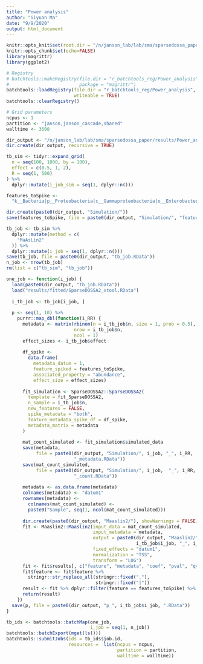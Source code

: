 ```yaml
---
title: "Power analysis"
author: "Siyuan Ma"
date: "9/9/2020"
output: html_document
---
```


```r
knitr::opts_knit$set(root.dir = "/n/janson_lab/lab/sma/sparsedossa_paper/")
knitr::opts_chunk$set(echo=FALSE)
library(magrittr)
library(ggplot2)
```

```r
# Registry
# batchtools::makeRegistry(file.dir = "r_batchtools_reg/Power_analysis",
#                          package = "magrittr")
batchtools::loadRegistry(file.dir = "r_batchtools_reg/Power_analysis", 
                         writeable = TRUE)
batchtools::clearRegistry()

# Grid parameters
ncpus <- 1
partition <- "janson,janson_cascade,shared"
walltime <- 3600

dir_output <- "/n/janson_lab/lab/sma/sparsedossa_paper/results/Power_analysis/"
dir.create(dir_output, recursive = TRUE)
```

```r
tb_sim <- tidyr::expand_grid(
  n = seq(100, 1000, by = 100),
  effect = c(0.5, 1, 2),
  R = seq(1, 500)
) %>%
  dplyr::mutate(i_job_sim = seq(1, dplyr::n()))

features_toSpike <- 
  "k__Bacteria|p__Proteobacteria|c__Gammaproteobacteria|o__Enterobacteriales|f__Enterobacteriaceae|g__Escherichia|s__Escherichia_coli"

dir.create(paste0(dir_output, "Simulation/"))
save(features_toSpike, file = paste0(dir_output, "Simulation/", "features_toSpike.RData"))
```

```r
tb_job <- tb_sim %>% 
  dplyr::mutate(method = c(
    "MaAsLin2"
  )) %>% 
  dplyr::mutate(i_job = seq(1, dplyr::n()))
save(tb_job, file = paste0(dir_output, "tb_job.RData"))
n_job <- nrow(tb_job)
rm(list = c("tb_sim", "tb_job"))
```

```r
one_job <- function(i_job) {
  load(paste0(dir_output, "tb_job.RData"))
  load("results/fitted/SparseDOSSA2_stool.RData")
  
  i_tb_job <- tb_job[i_job, ]
  
  p <- seq(1, 10) %>% 
    purrr::map_dbl(function(i_RR) {
      metadata <- matrix(rbinom(n = i_tb_job$n, size = 1, prob = 0.5),
                         nrow = i_tb_job$n,
                         ncol = 1)
      effect_sizes <- i_tb_job$effect
      
      df_spike <- 
        data.frame(
          metadata_datum = 1,
          feature_spiked = features_toSpike,
          associated_property = "abundance",
          effect_size = effect_sizes)
      
      fit_simulation <- SparseDOSSA2::SparseDOSSA2(
        template = fit_SparseDOSSA2,
        n_sample = i_tb_job$n,
        new_features = FALSE,
        spike_metadata = "both",
        feature_metadata_spike_df = df_spike,
        metadata_matrix = metadata
      )
      
      mat_count_simulated <- fit_simulation$simulated_data
      save(metadata,
           file = paste0(dir_output, "Simulation/", i_job, "_", i_RR,
                         "_metadata.RData"))
      save(mat_count_simulated,
           file = paste0(dir_output, "Simulation/", i_job,  "_", i_RR,
                         "_count.RData"))
      
      metadata <- as.data.frame(metadata)
      colnames(metadata) <- "datum1"
      rownames(metadata) <- 
        colnames(mat_count_simulated) <- 
        paste0("Sample", seq(1, ncol(mat_count_simulated)))
      
      dir.create(paste0(dir_output, "Maaslin2/"), showWarnings = FALSE) 
      fit <- Maaslin2::Maaslin2(input_data = mat_count_simulated,
                                input_metadata = metadata, 
                                output = paste0(dir_output, "Maaslin2/", 
                                                i_tb_job$i_job, "_", i_RR),
                                fixed_effects = "datum1",
                                normalization = "TSS", 
                                transform = "LOG")
      fit <- fit$results[, c("feature", "metadata", "coef", "pval", "qval")]
      fit$feature <- fit$feature %>% 
        stringr::str_replace_all(stringr::fixed("."),
                                 stringr::fixed("|"))
      result <- fit %>% dplyr::filter(feature == features_toSpike) %>% extract2("pval")
      return(result)
    })
  save(p, file = paste0(dir_output, "p_", i_tb_job$i_job, ".RData"))
}
```

```r
tb_ids <- batchtools::batchMap(one_job,
                               i_job = seq(1, n_job))
batchtools::batchExport(mget(ls()))
batchtools::submitJobs(ids = tb_ids$job.id,
                       resources =  list(ncpus = ncpus, 
                                         partition = partition, 
                                         walltime = walltime))
```